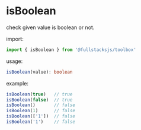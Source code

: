 # isBoolean

check given value is boolean or not.

import:
```typescript copy
import { isBoolean } from '@fullstacksjs/toolbox'
```

usage:
```typescript copy
isBoolean(value): boolean
```

example:
```typescript copy
isBoolean(true)   // true
isBoolean(false)  // true
isBoolean()       // false
isBoolean(1)      // false
isBoolean(['1'])  // false
isBoolean('1')    // false
```
